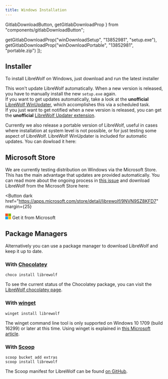 ```yaml
---
title: Windows Installation
---
```


  GitlabDownloadButton,
  getGitlabDownloadProp
} from "components/gitlabDownloadButton";

  getGitlabDownloadProp("winDownloadSetup", "13852981", "setup.exe"),
  getGitlabDownloadProp("winDownloadPortable", "13852981", "portable.zip")
]);

<InstallationHeader />

## Installer

To install LibreWolf on Windows, just download and run the latest installer

<GitlabDownloadButton id="winDownloadSetup" />

This won't update LibreWolf automatically. When a new version is released, you
have to manually install the new `setup.exe` again.  
If you want to get updates automatically, take a look at the **unofficial**
[LibreWolf WinUpdater](https://codeberg.org/ltguillaume/librewolf-winupdater),
which accomplishes this via a scheduled task.  
If you just want to get notified when a new version is released, you can get the
**unofficial**
[LibreWolf Updater extension](https://addons.mozilla.org/en-US/firefox/addon/librewolf-updater/).

Currently we also release a portable version of LibreWolf, useful in cases where
installation at system level is not possible, or for just testing some aspect of
LibreWolf. LibreWolf WinUpdater is included for automatic updates. You can
dowload it here:

<GitlabDownloadButton id="winDownloadPortable" />

## Microsoft Store

We are currently testing distribution on Windows via the Microsoft Store. This
has the main advantage that updates are provided automatically. You can read
more about the ongoing process in
[this issue](https://gitlab.com/librewolf-community/browser/windows/-/issues/108)
and download LibreWolf from the Microsoft Store here:

<Button
  dark
  href="https://apps.microsoft.com/store/detail/librewolf/9NVN9SZ8KFD7"
  margin={25}
>
  <svg width="18" height="18" fill="none" xmlns="http://www.w3.org/2000/svg">
    <path d="M8.556 0H0v8.56h8.556z" fill="#f25022" />
    <path d="M18 0H9.444v8.56H18z" fill="#7fba00" />
    <path d="M8.556 9.44H0V18h8.556z" fill="#00a4ef" />
    <path d="M18 9.44H9.444V18H18z" fill="#ffb900" />
  </svg>
  Get it from Microsoft
</Button>

## Package Managers

Alternatively you can use a package manager to download LibreWolf and keep it up
to date.

### With [Chocolatey](https://chocolatey.org/)

```
choco install librewolf
```

To see the current status of the Chocolatey package, you can visit the
[LibreWolf chocolatey page](https://community.chocolatey.org/packages/librewolf).

### With [winget](https://github.com/microsoft/winget-cli)

```
winget install librewolf
```

The winget command line tool is only supported on Windows 10 1709 (build 16299)
or later at this time. Using winget is explained in
[this Microsoft article](https://docs.microsoft.com/en-us/windows/package-manager/winget/#production-recommended).

### With [Scoop](https://scoop.sh)

```
scoop bucket add extras
scoop install librewolf
```

The Scoop manifest for LibreWolf can be found
[on GitHub](https://github.com/ScoopInstaller/Extras/blob/master/bucket/librewolf.json).
